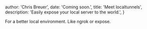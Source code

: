 
  author: 'Chris Breuer',
  date: 'Coming soon.',
  title: 'Meet localtunnels',
  description: 'Easily expose your local server to the world.',
}


For a better local environment. Like ngrok or expose.
